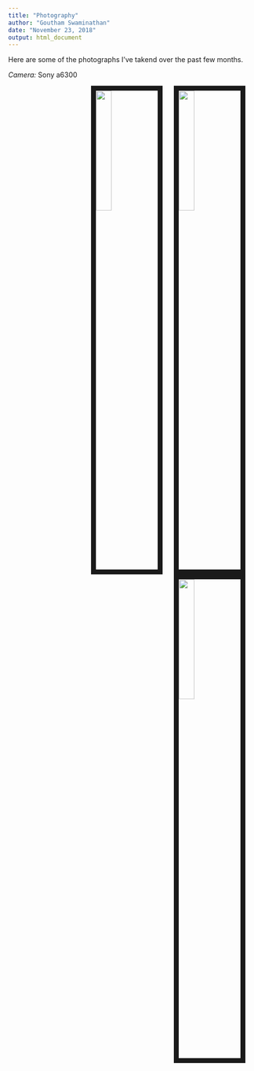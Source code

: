 ```yaml
---
title: "Photography"
author: "Goutham Swaminathan"
date: "November 23, 2018"
output: html_document
---
```


Here are some of the photographs I've takend over the past few months.

*Camera:* Sony a6300

<img src="images/blurry.jpg" style="width:25%; border:10px solid; margin-right: 20px" align="right">
<img src="images/week4-13.jpg" style="width:25%; border:10px solid; margin-right: 20px" align="right">
<img src="images/fire hydrant.jpg" style="width:25%; border:10px solid; margin-right: 20px" align="right">

